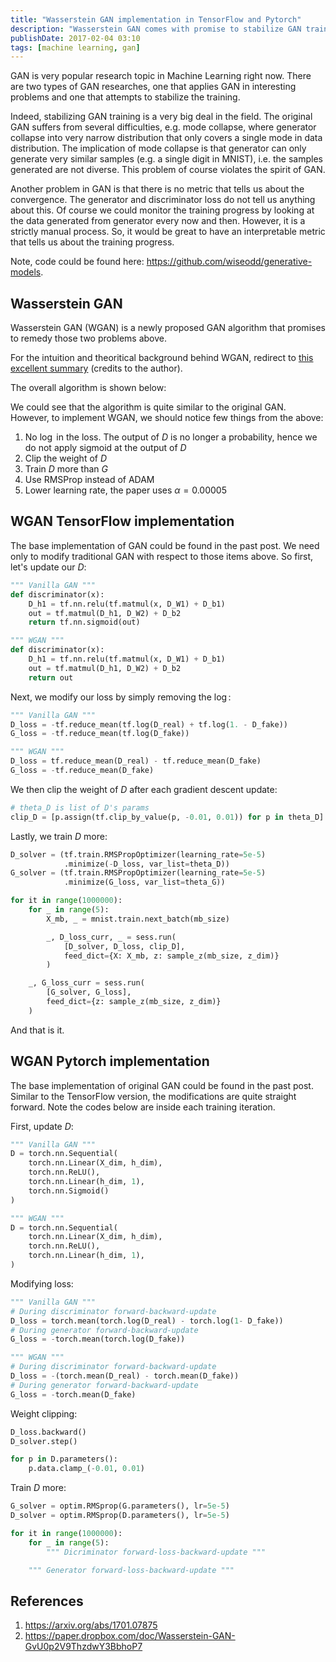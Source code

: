 ```yaml
---
title: "Wasserstein GAN implementation in TensorFlow and Pytorch"
description: "Wasserstein GAN comes with promise to stabilize GAN training and abolish mode collapse problem in GAN."
publishDate: 2017-02-04 03:10
tags: [machine learning, gan]
---
```



GAN is very popular research topic in Machine Learning right now. There are two types of GAN researches, one that applies GAN in interesting problems and one that attempts to stabilize the training.

Indeed, stabilizing GAN training is a very big deal in the field. The original GAN suffers from several difficulties, e.g. mode collapse, where generator collapse into very narrow distribution that only covers a single mode in data distribution. The implication of mode collapse is that generator can only generate very similar samples (e.g. a single digit in MNIST), i.e. the samples generated are not diverse. This problem of course violates the spirit of GAN.

Another problem in GAN is that there is no metric that tells us about the convergence. The generator and discriminator loss do not tell us anything about this. Of course we could monitor the training progress by looking at the data generated from generator every now and then. However, it is a strictly manual process. So, it would be great to have an interpretable metric that tells us about the training progress.

Note, code could be found here: https://github.com/wiseodd/generative-models.

## Wasserstein GAN

Wasserstein GAN (WGAN) is a newly proposed GAN algorithm that promises to remedy those two problems above.

For the intuition and theoritical background behind WGAN, redirect to [this excellent summary](https://paper.dropbox.com/doc/Wasserstein-GAN-GvU0p2V9ThzdwY3BbhoP7) (credits to the author).

The overall algorithm is shown below:

<BlogImage imagePath='/img/wasserstein-gan/00.png' altText='WGAN' fullWidth />

We could see that the algorithm is quite similar to the original GAN. However, to implement WGAN, we should notice few things from the above:

1. No $\log$ in the loss. The output of $D$ is no longer a probability, hence we do not apply sigmoid at the output of $D$
2. Clip the weight of $D$
3. Train $D$ more than $G$
4. Use RMSProp instead of ADAM
5. Lower learning rate, the paper uses $\alpha = 0.00005$

## WGAN TensorFlow implementation

The base implementation of GAN could be found in the past post. We need only to modify traditional GAN with respect to those items above. So first, let's update our $D$:

```python
""" Vanilla GAN """
def discriminator(x):
    D_h1 = tf.nn.relu(tf.matmul(x, D_W1) + D_b1)
    out = tf.matmul(D_h1, D_W2) + D_b2
    return tf.nn.sigmoid(out)

""" WGAN """
def discriminator(x):
    D_h1 = tf.nn.relu(tf.matmul(x, D_W1) + D_b1)
    out = tf.matmul(D_h1, D_W2) + D_b2
    return out
```

Next, we modify our loss by simply removing the $\log$:

```python
""" Vanilla GAN """
D_loss = -tf.reduce_mean(tf.log(D_real) + tf.log(1. - D_fake))
G_loss = -tf.reduce_mean(tf.log(D_fake))

""" WGAN """
D_loss = tf.reduce_mean(D_real) - tf.reduce_mean(D_fake)
G_loss = -tf.reduce_mean(D_fake)
```

We then clip the weight of $D$ after each gradient descent update:

```python
# theta_D is list of D's params
clip_D = [p.assign(tf.clip_by_value(p, -0.01, 0.01)) for p in theta_D]
```

Lastly, we train $D$ more:

```python
D_solver = (tf.train.RMSPropOptimizer(learning_rate=5e-5)
            .minimize(-D_loss, var_list=theta_D))
G_solver = (tf.train.RMSPropOptimizer(learning_rate=5e-5)
            .minimize(G_loss, var_list=theta_G))

for it in range(1000000):
    for _ in range(5):
        X_mb, _ = mnist.train.next_batch(mb_size)

        _, D_loss_curr, _ = sess.run(
            [D_solver, D_loss, clip_D],
            feed_dict={X: X_mb, z: sample_z(mb_size, z_dim)}
        )

    _, G_loss_curr = sess.run(
        [G_solver, G_loss],
        feed_dict={z: sample_z(mb_size, z_dim)}
    )
```

And that is it.

## WGAN Pytorch implementation

The base implementation of original GAN could be found in the past post.
Similar to the TensorFlow version, the modifications are quite straight forward. Note the codes below are inside each training iteration.

First, update $D$:

```python
""" Vanilla GAN """
D = torch.nn.Sequential(
    torch.nn.Linear(X_dim, h_dim),
    torch.nn.ReLU(),
    torch.nn.Linear(h_dim, 1),
    torch.nn.Sigmoid()
)

""" WGAN """
D = torch.nn.Sequential(
    torch.nn.Linear(X_dim, h_dim),
    torch.nn.ReLU(),
    torch.nn.Linear(h_dim, 1),
)
```

Modifying loss:

```python
""" Vanilla GAN """
# During discriminator forward-backward-update
D_loss = torch.mean(torch.log(D_real) - torch.log(1- D_fake))
# During generator forward-backward-update
G_loss = -torch.mean(torch.log(D_fake))

""" WGAN """
# During discriminator forward-backward-update
D_loss = -(torch.mean(D_real) - torch.mean(D_fake))
# During generator forward-backward-update
G_loss = -torch.mean(D_fake)
```

Weight clipping:

```python
D_loss.backward()
D_solver.step()

for p in D.parameters():
    p.data.clamp_(-0.01, 0.01)
```

Train $D$ more:

```python
G_solver = optim.RMSprop(G.parameters(), lr=5e-5)
D_solver = optim.RMSprop(D.parameters(), lr=5e-5)

for it in range(1000000):
    for _ in range(5):
        """ Dicriminator forward-loss-backward-update """

    """ Generator forward-loss-backward-update """
```

## References

1. https://arxiv.org/abs/1701.07875
2. https://paper.dropbox.com/doc/Wasserstein-GAN-GvU0p2V9ThzdwY3BbhoP7
